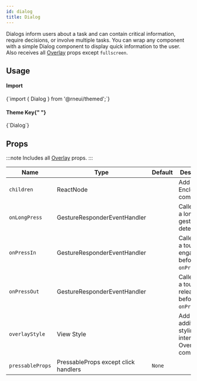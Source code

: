 ```yaml
---
id: dialog
title: Dialog
---
```



<IconsStyle />

Dialogs inform users about a task and can contain critical information, require decisions, or involve multiple tasks.
You can wrap any component with a simple Dialog component to display quick information to the user.
Also receives all [Overlay](https://reactnativeelements.com/docs/overlay#props) props except `fullscreen`.

## Usage

<div class="row inline-flex-center">
  <div class="col col--3">
    <h4>Import</h4>
  </div>
  <div class="col col--9">
    <CodeBlock>{`import { Dialog } from '@rneui/themed';`}</CodeBlock>
  </div>
  <div class="col col--3">
    <h4>
      Theme Key{" "}
      <a href="../customizing#using-themeprovider">
        <BiInfoCircle />
      </a>
    </h4>
  </div>
  <div class="col col--9">
    <CodeBlock>{`Dialog`}</CodeBlock>
  </div>
</div>

<Usage />

## Props

:::note
Includes all [Overlay](overlay#props) props.
:::

<div class='table-responsive'>

| Name             | Type                                 | Default | Description                                               |
| ---------------- | ------------------------------------ | ------- | --------------------------------------------------------- |
| `children`       | ReactNode                            |         | Add Enclosed components.                                  |
| `onLongPress`    | GestureResponderEventHandler         |         | Called when a long-tap gesture is detected.               |
| `onPressIn`      | GestureResponderEventHandler         |         | Called when a touch is engaged before `onPress`.          |
| `onPressOut`     | GestureResponderEventHandler         |         | Called when a touch is released before `onPress`.         |
| `overlayStyle`   | View Style                           |         | Add additional styling to the internal Overlay component. |
| `pressableProps` | PressableProps except click handlers | `None`  |                                                           |

</div>
